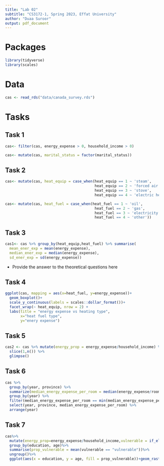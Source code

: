 ```yaml
---
title: "Lab 02"
subtitle: "CS3172-1, Spring 2023, Effat University"
author: "Duaa Suroor"
output: pdf_document
---
```


# Packages

```r
library(tidyverse) 
library(scales)
``` 

# Data

```r
cas <- read_rds("data/canada_survey.rds")
```

# Tasks

## Task 1

```r
cas<- filter(cas, energy_expense > 0, household_income > 0)
```

```r
cas<- mutate(cas, marital_status = factor(marital_status))
```

## Task 2

```r
cas<- mutate(cas, heat_equip = case_when(heat_equip == 1 ~ 'steam',
                                         heat_equip == 2 ~ 'forced air',
                                         heat_equip == 3 ~ 'stove',
                                         heat_equip == 4 ~ 'electric heating'))
```

```r
cas<- mutate(cas, heat_fuel = case_when(heat_fuel == 1 ~ 'oil',
                                         heat_fuel == 2 ~ 'gas',
                                         heat_fuel == 3 ~ 'electricity',
                                         heat_fuel == 4 ~ 'other'))
```

## Task 3

```r
cas1<- cas %>% group_by(heat_equip,heat_fuel) %>% summarise(
  mean_ener_exp = mean(energy_expense),
  median_ener_exp = median(energy_expense),
  sd_ener_exp = sd(energy_expense))
```

- Provide the answer to the theoretical questions here

## Task 4

```r
ggplot(cas, mapping = aes(x=heat_fuel, y=energy_expense))+
  geom_boxplot()+
  scale_y_continuous(labels = scales::dollar_format())+
  facet_wrap(~ heat_equip, nrow = 2) +
  labs(title = "energy expense vs heating type", 
       x="heat fuel type", 
       y="enery expense")
```

## Task 5

```r
cas2 <- cas %>% mutate(energy_prop = energy_expense/household_income) %>%arrange(desc(energy_prop))%>%
  slice(1,n()) %>%
  glimpse()
```

## Task 6

```r
cas %>%
  group_by(year, province) %>%
  summarize(median_energy_expense_per_room = median(energy_expense/rooms))%>%
  group_by(year) %>%
  filter(median_energy_expense_per_room == min(median_energy_expense_per_room)) %>%
  select(year, province, median_energy_expense_per_room) %>%
  arrange(year)
```

## Task 7

```r
cas%>%
  mutate(energy_prop=energy_expense/household_income,vulnerable = if_else(energy_prop>0.05,"vulnerable","not"))%>%
  group_by(education, age)%>%
  summarise(prop_vulnerable = mean(vulnerable == "vulnerable"))%>%
  ungroup()%>%
  ggplot(aes(x = education, y = age, fill = prop_vulnerable))+geom_raster()+scale_fill_gradient(low="white", high="red")+labs(x="Education", y="Age", fill="Proportion \n energy \n vulnerable")+theme_bw()
```



